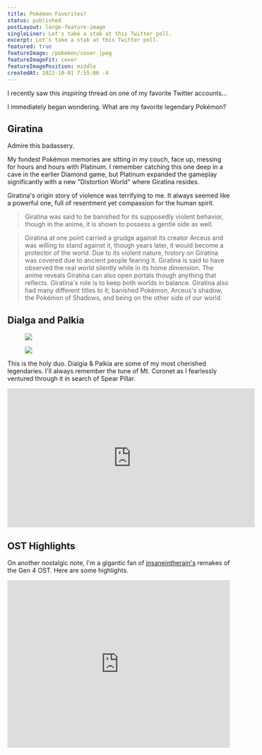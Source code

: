 ```yaml
---
title: Pokémon Favorites?
status: published
postLayout: large-feature-image
singleLiner: Let's take a stab at this Twitter poll.
excerpt: Let's take a stab at this Twitter poll.
featured: true
featureImage: /pokemon/cover.jpeg
featureImageFit: cover
featureImagePosition: middle
createdAt: 2022-10-01 7:55:00 -4
---
```


I recently saw this _inspiring_ thread on one of my favorite Twitter accounts...

<Tweet tweetId="1575206671474753536" alt="Okay, okay. Hear me out." />

I immediately began wondering. What are my favorite legendary Pokémon?

## Giratina

<div className="text-sm lg:my-24 lg:scale-110">
	<ImageFigure
		layout="responsive"
		className="p-2 lg:p-24"
		src="/pokemon/giratina.png"
		objectFit="contain"
		alt="Origin Form Giratina"
	/>
</div>

Admire this badassery.

My fondest Pokémon memories are sitting in my couch, face up, messing for hours and hours with Platinum. I remember catching this one deep in a cave in the earlier Diamond game, but Platinum expanded the gameplay significantly with a new "Distortion World" where Giratina resides.

Giratina's origin story of violence was terrifying to me. It always seemed like a powerful one, full of resentment yet compassion for the human spirit.

> Giratina was said to be banished for its supposedly violent behavior, though in the anime, it is shown to possess a gentle side as well.

> Giratina at one point carried a grudge against its creator Arceus and was willing to stand against it, though years later, it would become a protector of the world. Due to its violent nature, history on Giratina was covered due to ancient people fearing it. Giratina is said to have observed the real world silently while in its home dimension. The anime reveals Giratina can also open portals though anything that reflects. Giratina's role is to keep both worlds in balance. Giratina also had many different titles to it; banished Pokémon, Arceus's shadow, the Pokémon of Shadows, and being on the other side of our world.

## Dialga and Palkia

<div className="grid grid-cols-1 gap-8 text-sm sm:grid-cols-2 lg:my-12 lg:scale-110">
	<Figure className="aspect-square p-6" alt="Dialga">
		<Image src="/pokemon/dialga.webp" objectFit="contain" />
	</Figure>
    <Figure className="aspect-square p-6" alt="Palkia">
    	<Image src="/pokemon/palkia.png" objectFit="contain" />
    </Figure>

</div>

This is the holy duo. Dialgia & Palkia are some of my most cherished legendaries. I'll always remember the tune of Mt. Coronet as I fearlessly ventured through it in search of Spear Pillar.

<div className="yt-embed my-12">
	<iframe
		width="560"
		height="315"
		src="https://www.youtube.com/embed/zxefJ7-0c54"
		title="YouTube video player"
		allow="accelerometer; autoplay; clipboard-write; encrypted-media; gyroscope; picture-in-picture"
		frameBorder="0"
		allowFullScreen
	></iframe>
</div>

## OST Highlights

On another nostalgic note, I'm a gigantic fan of [insaneintherain's]() remakes of the Gen 4 OST. Here are some highlights.

<iframe
	style={{ borderRadius: 12 }}
	src="https://open.spotify.com/embed/track/6y13bVAcIU7vw2BB2AClfO?utm_source=generator"
	width="100%"
	height="380"
	frameBorder="0"
	allowFullScreen
	allow="autoplay; clipboard-write; encrypted-media; fullscreen; picture-in-picture"
></iframe>
